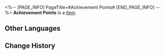 <%-- [PAGE_INFO]
PageTitle=#Achievement Points#
[END_PAGE_INFO] --%>
{{Item Infobox
|id          = 41
|image       = Item Achievement Points.png
|type        = 
|invCategory = 
|rarity      = 3
|effect      = Every step of your journey leads to something bigger.
|description = ''"The definition of success is broader than conquering a formidable foe or touching the stars. Success is every time you achieve something you've never done before."''
}}
'''Achievement Points''' is a [[Item]].

==Other Languages==
{{Other Languages
|en   = Achievement Points
|zhs  = 成就点数
|zht  = 成就點數
|ja   = アチーブメントポイント
|ko   = 업적 포인트
|es   = Puntos de logro
|fr   = Points de succès
|ru   = Очки достижений
|th   = แต้มความสำเร็จ
|vi   = Điểm Thành Tựu
|de   = Erfolgspunkte
|id   = Poin Achievement
|pt   = Pontos de Conquista
}}

==Change History==
{{Change History|2.0}}